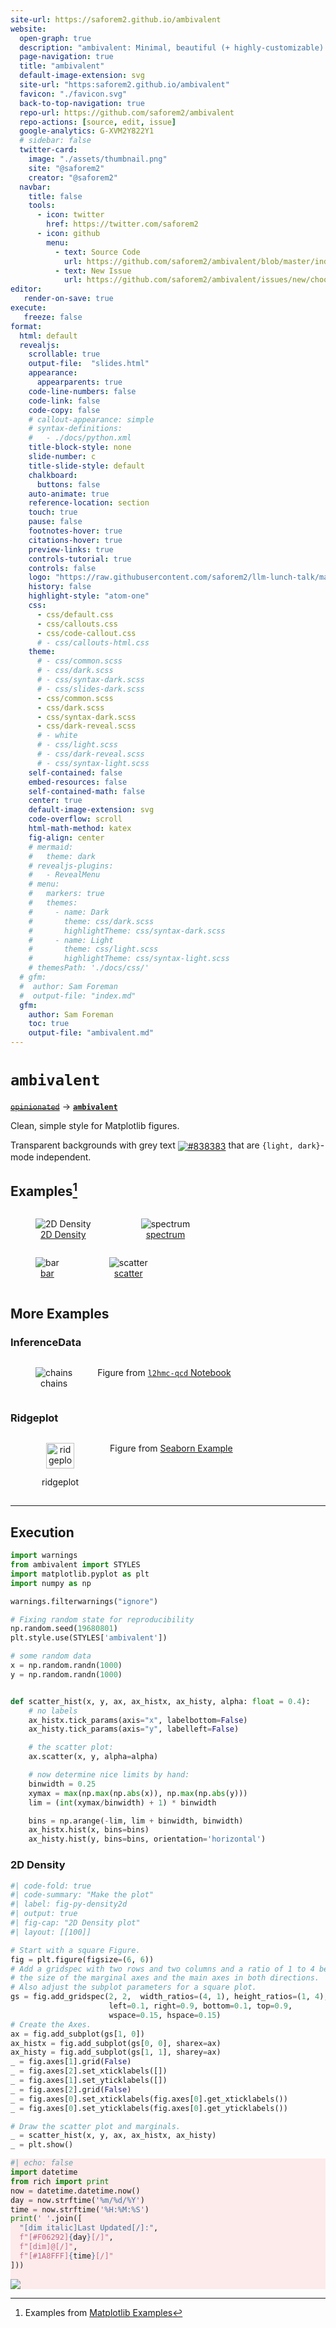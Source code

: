 ```yaml
---
site-url: https://saforem2.github.io/ambivalent
website:
  open-graph: true
  description: "ambivalent: Minimal, beautiful (+ highly-customizable) styles for Matplotlib"
  page-navigation: true
  title: "ambivalent"
  default-image-extension: svg
  site-url: "https:saforem2.github.io/ambivalent"
  favicon: "./favicon.svg"
  back-to-top-navigation: true
  repo-url: https://github.com/saforem2/ambivalent
  repo-actions: [source, edit, issue]
  google-analytics: G-XVM2Y822Y1
  # sidebar: false
  twitter-card:
    image: "./assets/thumbnail.png"
    site: "@saforem2"
    creator: "@saforem2"
  navbar:
    title: false
    tools:
      - icon: twitter
        href: https://twitter.com/saforem2
      - icon: github
        menu:
          - text: Source Code
            url: https://github.com/saforem2/ambivalent/blob/master/index.qmd
          - text: New Issue
            url: https://github.com/saforem2/ambivalent/issues/new/choose
editor:
   render-on-save: true
execute:
   freeze: false
format:
  html: default
  revealjs:
    scrollable: true
    output-file:  "slides.html"
    appearance:
      appearparents: true
    code-line-numbers: false
    code-link: false
    code-copy: false
    # callout-appearance: simple
    # syntax-definitions:
    #   - ./docs/python.xml
    title-block-style: none
    slide-number: c
    title-slide-style: default
    chalkboard:
      buttons: false
    auto-animate: true
    reference-location: section
    touch: true
    pause: false
    footnotes-hover: true
    citations-hover: true
    preview-links: true
    controls-tutorial: true
    controls: false
    logo: "https://raw.githubusercontent.com/saforem2/llm-lunch-talk/main/docs/assets/anl.svg"
    history: false
    highlight-style: "atom-one"
    css:
      - css/default.css
      - css/callouts.css
      - css/code-callout.css
      # - css/callouts-html.css
    theme:
      # - css/common.scss
      # - css/dark.scss
      # - css/syntax-dark.scss
      # - css/slides-dark.scss
      - css/common.scss
      - css/dark.scss
      - css/syntax-dark.scss
      - css/dark-reveal.scss
      # - white
      # - css/light.scss
      # - css/dark-reveal.scss
      # - css/syntax-light.scss
    self-contained: false
    embed-resources: false
    self-contained-math: false
    center: true
    default-image-extension: svg
    code-overflow: scroll
    html-math-method: katex
    fig-align: center
    # mermaid:
    #   theme: dark
    # revealjs-plugins:
    #   - RevealMenu
    # menu:
    #   markers: true
    #   themes:
    #     - name: Dark
    #       theme: css/dark.scss
    #       highlightTheme: css/syntax-dark.scss
    #     - name: Light
    #       theme: css/light.scss
    #       highlightTheme: css/syntax-light.scss
    # themesPath: './docs/css/'
  # gfm:
  #  author: Sam Foreman
  #  output-file: "index.md"
  gfm:
    author: Sam Foreman
    toc: true
    output-file: "ambivalent.md"
---
```



# `ambivalent`

[~~`opinionated`~~](https://github.com/saforem2/opinionated) $\longrightarrow$ [**`ambivalent`**](https://github.com/saforem2/ambivalent)

Clean, simple style for Matplotlib figures.

Transparent backgrounds with grey text <a href='#'><img valign='middle'
    alt='#838383' src='https://readme-swatches.vercel.app/838383'/></a> that
are `{light, dark}`-mode independent.

## Examples[^examples]

[^examples]: Examples from [Matplotlib Examples](https://matplotlib.org/stable/gallery/index.html)

::: {layout="[[40, 40]]" layout-valign="bottom" style="display: flex; text-align:center; align-items: flex-end;"}

![[2D Density](https://matplotlib.org/stable/gallery/lines_bars_and_markers/scatter_hist.html#sphx-glr-gallery-lines-bars-and-markers-scatter-hist-py)](./assets/density-2d.svg){#fig-density .stretch}

![[spectrum](https://matplotlib.org/stable/gallery/lines_bars_and_markers/spectrum_demo.html#sphx-glr-gallery-lines-bars-and-markers-spectrum-demo-py)](./assets/spectrum.svg){#fig-spectrum .stretch}

:::

::: {layout="[[40, 40]]" layout-valign="bottom" style="display: flex; text-align:center; align-items: flex-end;"}

![[bar](https://matplotlib.org/stable/gallery/lines_bars_and_markers/bar_colors.html#sphx-glr-gallery-lines-bars-and-markers-bar-colors-py)](./assets/bar.svg){#fig-bar .stretch}

![[scatter](https://matplotlib.org/stable/gallery/lines_bars_and_markers/scatter_demo2.html#sphx-glr-gallery-lines-bars-and-markers-scatter-demo2-py)](./assets/scatter.svg){#fig-scatter .stretch}

:::

## More Examples

### InferenceData

::: {#fig-chains style="display: flex; text-align:center;"}

![chains](./assets/chains.svg)


Figure from [`l2hmc-qcd` Notebook](https://saforem2.github.io/l2hmc-qcd/qmd/l2hmc-2dU1/l2hmc-2dU1.html)

:::

### Ridgeplot

::: {#fig-ridgeplot style="display: flex; text-align:center;"}

![ridgeplot](./assets/ridgeplot.svg){width="75%"}


Figure from [Seaborn Example](https://seaborn.pydata.org/examples/kde_ridgeplot)

:::


---

## Execution

```python
import warnings
from ambivalent import STYLES
import matplotlib.pyplot as plt
import numpy as np

warnings.filterwarnings("ignore")

# Fixing random state for reproducibility
np.random.seed(19680801)
plt.style.use(STYLES['ambivalent'])

# some random data
x = np.random.randn(1000)
y = np.random.randn(1000)


def scatter_hist(x, y, ax, ax_histx, ax_histy, alpha: float = 0.4):
    # no labels
    ax_histx.tick_params(axis="x", labelbottom=False)
    ax_histy.tick_params(axis="y", labelleft=False)

    # the scatter plot:
    ax.scatter(x, y, alpha=alpha)

    # now determine nice limits by hand:
    binwidth = 0.25
    xymax = max(np.max(np.abs(x)), np.max(np.abs(y)))
    lim = (int(xymax/binwidth) + 1) * binwidth

    bins = np.arange(-lim, lim + binwidth, binwidth)
    ax_histx.hist(x, bins=bins)
    ax_histy.hist(y, bins=bins, orientation='horizontal')
```

### 2D Density

```python
#| code-fold: true
#| code-summary: "Make the plot"
#| label: fig-py-density2d
#| output: true
#| fig-cap: "2D Density plot"
#| layout: [[100]]

# Start with a square Figure.
fig = plt.figure(figsize=(6, 6))
# Add a gridspec with two rows and two columns and a ratio of 1 to 4 between
# the size of the marginal axes and the main axes in both directions.
# Also adjust the subplot parameters for a square plot.
gs = fig.add_gridspec(2, 2,  width_ratios=(4, 1), height_ratios=(1, 4),
                      left=0.1, right=0.9, bottom=0.1, top=0.9,
                      wspace=0.15, hspace=0.15)
# Create the Axes.
ax = fig.add_subplot(gs[1, 0])
ax_histx = fig.add_subplot(gs[0, 0], sharex=ax)
ax_histy = fig.add_subplot(gs[1, 1], sharey=ax)
_ = fig.axes[1].grid(False)
_ = fig.axes[2].set_xticklabels([])
_ = fig.axes[1].set_yticklabels([])
_ = fig.axes[2].grid(False)
_ = fig.axes[0].set_xticklabels(fig.axes[0].get_xticklabels())
_ = fig.axes[0].set_yticklabels(fig.axes[0].get_yticklabels())

# Draw the scatter plot and marginals.
_ = scatter_hist(x, y, ax, ax_histx, ax_histy)
_ = plt.show()
```


::: {.callout-tip icon=false title='[{{< iconify material-symbols ecg-heart >}} Status]{style="color: #FF5252;"}' collapse="false" style="text-align: left!important; width:100%; border-color: #FF5252!important; background-color: rgba(255, 82, 82, 0.1); opacity:100%;"}

```python
#| echo: false
import datetime
from rich import print
now = datetime.datetime.now()
day = now.strftime('%m/%d/%Y')
time = now.strftime('%H:%M:%S')
print(' '.join([
  "[dim italic]Last Updated[/]:",
  f"[#F06292]{day}[/]",
  f"[dim]@[/]",
  f"[#1A8FFF]{time}[/]"
]))
```

[![](https://hits.seeyoufarm.com/api/count/incr/badge.svg?url=https%3A%2F%2Fsaforem2.github.io%2Fambivalent&count_bg=%23222222&title_bg=%23303030&icon=&icon_color=%23E7E7E7)]{style="text-align:center;"}

:::
